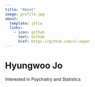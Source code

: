 ```yaml
---
title: "About"
image: profile.jpg
about:
  template: jolla
  links:
    - icon: github
      text: Github
      href: https://github.com/sl-eeper
---
```


# Hyungwoo Jo 
Interested in Psychiatry and Statistics